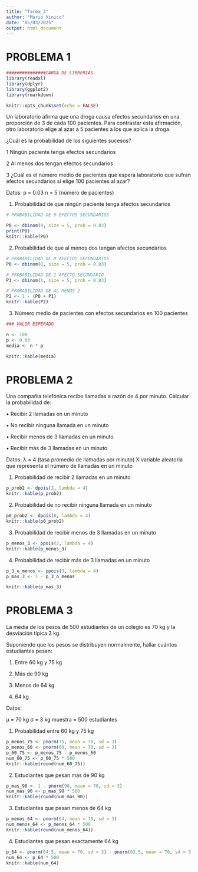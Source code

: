 ```yaml
---
title: "Tarea_3"
author: "Mario Xinico"
date: "05/03/2025"
output: html_document
---
```


# PROBLEMA 1

```r
###############CARGA DE LIBRERIAS 
library(readxl)
library(dplyr)
library(ggplot2)
library(rmarkdown)

knitr::opts_chunk$set(echo = FALSE)
```
Un laboratorio afirma que una droga causa efectos secundarios en una proporción de 3 de cada 100 pacientes.
Para contrastar esta afirmación, otro laboratorio elige al azar a 5 pacientes a los que aplica la droga.

¿Cuál es la probabilidad de los siguientes sucesos?

1 Ningún paciente tenga efectos secundarios

2 Al menos dos tengan efectos secundarios

3 ¿Cuál es el número medio de pacientes que espera laboratorio que sufran efectos secundarios si elige 100 pacientes al azar?

Datos:
p = 0.03
n = 5 (número de pacientes)

1. Probabilidad de que ningún paciente tenga afectos secundarios
```r
# PROBABILIDAD DE 0 EFECTOS SECUNDARIOS

P0 <- dbinom(0, size = 5, prob = 0.03)
print(P0)
knitr::kable(P0)
```

2. Probabilidad de que al menos dos tengan afectos secundarios
```r
# PROBABILIDAD DE 0 AFECTOS SECUNDARIOS
P0 <- dbinom(0, size = 5, prob = 0.03)

# PROBABILIDAD DE 1 AFECTO SECUNDARIO
P1 <- dbinom(1, size = 5, prob = 0.03)

# PROBABILIDAD DE AL MENOS 2
P2 <- 1 - (P0 + P1)
knitr::kable(P2)
```

3. Número medio de pacientes con efectos secundarios en 100 pacientes
```r
### VALOR ESPERADO 

n <- 100
p <- 0.03
media <- n * p

knitr::kable(media)
``` 

# PROBLEMA 2

Una compañía telefónica recibe llamadas a razón de 4 por minuto. Calcular la probabilidad de:

• Recibir 2 llamadas en un minuto

• No recibir ninguna llamada en un minuto

• Recibir menos de 3 llamadas en un minuto

• Recibir más de 3 llamadas en un minuto

Datos:
λ = 4 (tasa promedio de llamadas por minuto)
X variable aleatoria que representa el número de llamadas en un minuto

1. Probabilidad de recibir 2 llamadas en un minuto

```r
p_prob2 <- dpois(2, lambda = 4)
knitr::kable(p_prob2)
```

2. Probabilidad de no recibir ninguna llamada en un minuto
```r
p0_prob2 <- dpois(0, lambda = 4)
knitr::kable(p0_prob2)
```

3. Probabilidad de recibir menos de 3 llamadas en un minuto
```r
p_menos_3 <- ppois(2, lambda = 4)
knitr::kable(p_menos_3)
```

4. Probabilidad de recibir más de 3 llamadas en un minuto
```r
p_3_o_menos <- ppois(3, lambda = 4)
p_mas_3 <- 1 - p_3_o_menos

knitr::kable(p_mas_3)
```

# PROBLEMA 3

La media de los pesos de 500 estudiantes de un colegio es 70 kg y la desviación
típica 3 kg.

Suponiendo que los pesos se distribuyen normalmente, hallar cuántos
estudiantes pesan:

1) Entre 60 kg y 75 kg

2) Más de 90 kg

3) Menos de 64 kg

4) 64 kg

Datos:

μ = 70 kg
σ = 3 kg
muestra = 500 estudiantes


1. Probabilidad entre 60 kg y 75 kg
```r
p_menos_75 <- pnorm(75, mean = 70, sd = 3)
p_menos_60 <- pnorm(60, mean = 70, sd = 3)
p_60_75 <- p_menos_75 - p_menos_60
num_60_75 <- p_60_75 * 500
knitr::kable(round(num_60_75))
```

2. Estudiantes que pesan mas de 90 kg
```r
p_mas_90 <- 1 - pnorm(90, mean = 70, sd = 3)
num_mas_90 <- p_mas_90 * 500
knitr::kable(round(num_mas_90))
```

3. Estudiantes que pesan menos de 64 kg

```r
p_menos_64 <- pnorm(64, mean = 70, sd = 3)
num_menos_64 <- p_menos_64 * 500
knitr::kable(round(num_menos_64))
```

4. Estudiantes que pesan exactamente 64 kg

```r
p_64 <- pnorm(64.5, mean = 70, sd = 3) - pnorm(63.5, mean = 70, sd = 3)
num_64 <- p_64 * 500
knitr::kable(num_64)
```

